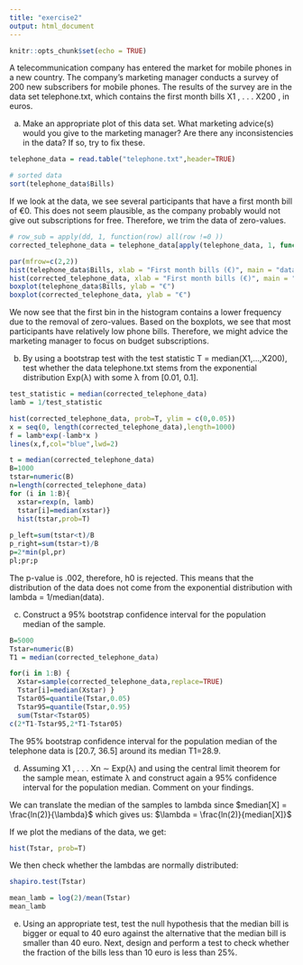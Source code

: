 ```yaml
---
title: "exercise2"
output: html_document
---
```


```r
knitr::opts_chunk$set(echo = TRUE)
```
A telecommunication company has entered the market for mobile phones in a new country. The company’s marketing manager conducts a survey of 200 new subscribers for mobile phones. The results of the survey are in the data set telephone.txt, which contains the first month bills X1 , . . . X200 , in euros.


a) Make an appropriate plot of this data set. What marketing advice(s) would you give to the marketing manager? Are there any inconsistencies in the data? If so, try to fix these.

```r
telephone_data = read.table("telephone.txt",header=TRUE)

# sorted data
sort(telephone_data$Bills)
```
If we look at the data, we see several participants that have a first month bill of €0. This does not seem plausible, as the company probably would not give out subscriptions for free. Therefore, we trim the data of zero-values.

```r
# row_sub = apply(dd, 1, function(row) all(row !=0 ))
corrected_telephone_data = telephone_data[apply(telephone_data, 1, function(row) all(row !=0 )), ]

par(mfrow=c(2,2))
hist(telephone_data$Bills, xlab = "First month bills (€)", main = "data before correction")
hist(corrected_telephone_data, xlab = "First month bills (€)", main = "data after correction")
boxplot(telephone_data$Bills, ylab = "€")
boxplot(corrected_telephone_data, ylab = "€")
```
We now see that the first bin in the histogram contains a lower frequency due to the removal of zero-values. Based on the boxplots, we see that most participants have relatively low phone bills. Therefore, we might advice the marketing manager to focus on budget subscriptions. 


b) By using a bootstrap test with the test statistic T = median(X1,...,X200), test whether the data telephone.txt stems from the exponential distribution Exp(λ) with some λ from [0.01, 0.1].
```r
test_statistic = median(corrected_telephone_data)
lamb = 1/test_statistic

hist(corrected_telephone_data, prob=T, ylim = c(0,0.05))
x = seq(0, length(corrected_telephone_data),length=1000)
f = lamb*exp(-lamb*x )
lines(x,f,col="blue",lwd=2)
```
```r
t = median(corrected_telephone_data)
B=1000
tstar=numeric(B)
n=length(corrected_telephone_data)
for (i in 1:B){
  xstar=rexp(n, lamb)
  tstar[i]=median(xstar)}
  hist(tstar,prob=T)
  
p_left=sum(tstar<t)/B
p_right=sum(tstar>t)/B
p=2*min(pl,pr)
pl;pr;p
```

The p-value is .002, therefore, h0 is rejected. This means that the distribution of the data does not come from the exponential distribution with lambda = 1/median(data). 


c) Construct a 95% bootstrap confidence interval for the population median of the sample.

```r
B=5000
Tstar=numeric(B)
T1 = median(corrected_telephone_data)

for(i in 1:B) {
  Xstar=sample(corrected_telephone_data,replace=TRUE)
  Tstar[i]=median(Xstar) }
  Tstar05=quantile(Tstar,0.05)
  Tstar95=quantile(Tstar,0.95)
  sum(Tstar<Tstar05)
c(2*T1-Tstar95,2*T1-Tstar05)
```
The 95% bootstrap confidence interval for the population median of the telephone data is [20.7, 36.5] around its median T1=28.9.


d) Assuming X1 , . . . Xn ∼ Exp(λ) and using the central limit theorem for the sample mean, estimate λ and construct again a 95% confidence interval for the population median. Comment on your findings.

We can translate the median of the samples to lambda since
$median[X] = \frac{ln(2)}{\lambda}$
which gives us:
$\lambda = \frac{ln(2)}{median[X]}$

If we plot the medians of the data, we get:
```r
hist(Tstar, prob=T)
```

We then check whether the lambdas are normally distributed:
```r
shapiro.test(Tstar)

mean_lamb = log(2)/mean(Tstar)
mean_lamb

```



e) Using an appropriate test, test the null hypothesis that the median bill is bigger or equal to 40 euro against the alternative that the median bill is smaller than 40 euro. Next, design and perform a test
to check whether the fraction of the bills less than 10 euro is less than 25%.


